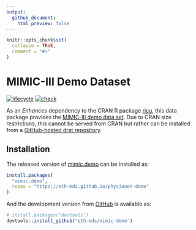```yaml
---
output:
  github_document:
    html_preview: false
---
```


<!-- README.md is generated from README.Rmd. Please edit that file -->

```r
knitr::opts_chunk$set(
  collapse = TRUE,
  comment = "#>"
)
```

# MIMIC-III Demo Dataset

<!-- badges: start -->
[![lifecycle](https://img.shields.io/badge/lifecycle-stable-brightgreen.svg)](https://lifecycle.r-lib.org/articles/stages.html#stable)
[![check](https://github.com/eth-mds/mimic-demo/workflows/check/badge.svg)](https://github.com/eth-mds/mimic-demo/actions?query=workflow%3Acheck)
<!-- badges: end -->

As an *Enhances* dependency to the CRAN R package [ricu](https://cran.r-project.org/package=ricu), this data package provides the [MIMIC-III demo data set](https://physionet.org/content/mimiciii-demo/1.4/). Due to CRAN size restrictions, this cannot be served from CRAN but rather can be installed from a [GitHub-hosted drat repository](https://github.com/eth-mds/physionet-demo).

## Installation

The released version of [mimic.demo](https://github.com/eth-mds/mimic-demo) can be installed as:

```r
install.packages(
  "mimic.demo",
  repos = "https://eth-mds.github.io/physionet-demo"
)
```

And the development version from [GitHub](https://github.com/) is available as:

```r
# install.packages("devtools")
devtools::install_github("eth-mds/mimic-demo")
```
